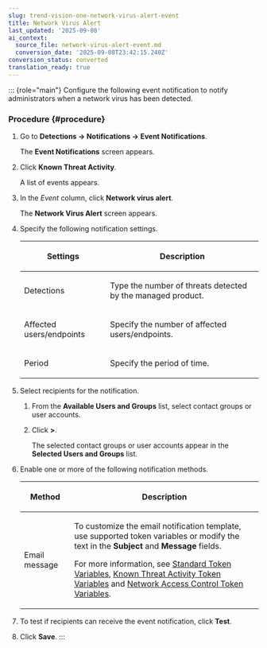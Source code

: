 ```yaml
---
slug: trend-vision-one-network-virus-alert-event
title: Network Virus Alert
last_updated: '2025-09-08'
ai_context:
  source_file: network-virus-alert-event.md
  conversion_date: '2025-09-08T23:42:15.240Z'
conversion_status: converted
translation_ready: true
---
```


::: {role="main"}
Configure the following event notification to notify administrators when a network virus has been detected.

### Procedure {#procedure}

1.  Go to **Detections → Notifications → Event Notifications**.

    The **Event Notifications** screen appears.

2.  Click **Known Threat Activity**.

    A list of events appears.

3.  In the *Event* column, click **Network virus alert**.

    The **Network Virus Alert** screen appears.

4.  Specify the following notification settings.

    <table>
    <colgroup>
    <col style="width: 36%" />
    <col style="width: 64%" />
    </colgroup>
    <thead>
    <tr>
    <th><p>Settings</p></th>
    <th><p>Description</p></th>
    </tr>
    </thead>
    <tbody>
    <tr>
    <td><p>Detections</p></td>
    <td><p>Type the number of threats detected by the managed product.</p></td>
    </tr>
    <tr>
    <td><p>Affected users/endpoints</p></td>
    <td><p>Specify the number of affected users/endpoints.</p></td>
    </tr>
    <tr>
    <td><p>Period</p></td>
    <td><p>Specify the period of time.</p></td>
    </tr>
    </tbody>
    </table>

5.  Select recipients for the notification.

    1.  From the **Available Users and Groups** list, select contact groups or user accounts.

    2.  Click **\>**.

        The selected contact groups or user accounts appear in the **Selected Users and Groups** list.

6.  Enable one or more of the following notification methods.

    <table>
    <colgroup>
    <col style="width: 21%" />
    <col style="width: 79%" />
    </colgroup>
    <thead>
    <tr>
    <th><p>Method</p></th>
    <th><p>Description</p></th>
    </tr>
    </thead>
    <tbody>
    <tr>
    <td><p>Email message</p></td>
    <td><p>To customize the email notification template, use supported token variables or modify the text in the <strong>Subject</strong> and <strong>Message</strong> fields.</p>
    <p>For more information, see <a href="trend-vision-one-standard-token-variables">Standard Token Variables</a>, <a href="trend-vision-one-known-threat-activity-token">Known Threat Activity Token Variables</a> and <a href="trend-vision-one-network-access-token-vars">Network Access Control Token Variables</a>.</p></td>
    </tr>
    </tbody>
    </table>

7.  To test if recipients can receive the event notification, click **Test**.

8.  Click **Save**.
:::
